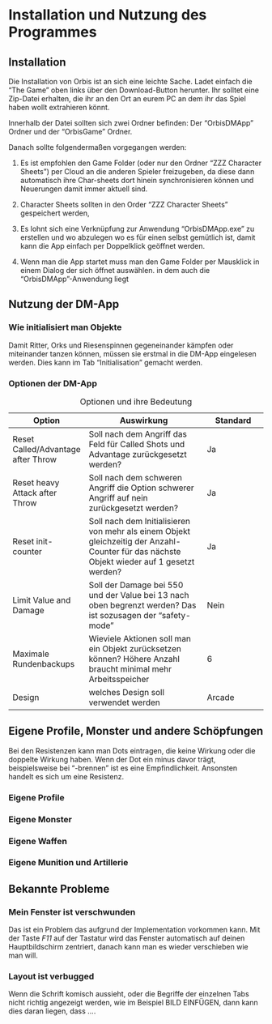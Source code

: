 # Installation und Nutzung des Programmes

## Installation

Die Installation von Orbis ist an sich eine leichte Sache. Ladet einfach die "The Game" oben links über den Download-Button herunter. Ihr solltet eine Zip-Datei erhalten, die ihr an den Ort an eurem PC an dem ihr das Spiel haben wollt extrahieren könnt.

Innerhalb der Datei sollten sich zwei Ordner befinden: Der "OrbisDMApp" Ordner und der "OrbisGame" Ordner.

Danach sollte folgendermaßen vorgegangen werden:

1.  Es ist empfohlen den Game Folder (oder nur den Ordner "ZZZ Character Sheets") per Cloud an die anderen Spieler freizugeben, da diese dann automatisch ihre Char-sheets dort hinein synchronisieren können und Neuerungen damit immer aktuell sind.

2.  Character Sheets sollten in den Order "ZZZ Character Sheets" gespeichert werden,

3.  Es lohnt sich eine Verknüpfung zur Anwendung "OrbisDMApp.exe" zu erstellen und wo abzulegen wo es für einen selbst gemütlich ist, damit kann die App einfach per Doppelklick geöffnet werden.

4.  Wenn man die App startet muss man den Game Folder per Mausklick in einem Dialog der sich öffnet auswählen.
in dem auch die "OrbisDMApp"-Anwendung liegt

## Nutzung der DM-App

### Wie initialisiert man Objekte

Damit Ritter, Orks und Riesenspinnen gegeneinander kämpfen oder miteinander tanzen können, müssen sie erstmal in die DM-App eingelesen werden. Dies kann im Tab "Initialisation" gemacht werden. 

### Optionen der DM-App

| Option                             | Auswirkung                                                                                                                                 | Standard |
|------------------|------------------------------------|------------------|
| Reset Called/Advantage after Throw | Soll nach dem Angriff das Feld für Called Shots und Advantage zurückgesetzt werden?                                                        | Ja       |
| Reset heavy Attack after Throw     | Soll nach dem schweren Angriff die Option schwerer Angriff auf nein zurückgesetzt werden?                                                  | Ja       |
| Reset init-counter                 | Soll nach dem Initialisieren von mehr als einem Objekt gleichzeitig der Anzahl-Counter für das nächste Objekt wieder auf 1 gesetzt werden? | Ja       |
| Limit Value and Damage             | Soll der Damage bei 550 und der Value bei 13 nach oben begrenzt werden? Das ist sozusagen der "safety-mode"                                | Nein     |
| Maximale Rundenbackups             | Wieviele Aktionen soll man ein Objekt zurücksetzen können? Höhere Anzahl braucht minimal mehr Arbeitsspeicher                              | 6        |
| Design                             | welches Design soll verwendet werden                                                                                                       | Arcade   |

: Optionen und ihre Bedeutung

## Eigene Profile, Monster und andere Schöpfungen

Bei den Resistenzen kann man Dots eintragen, die keine Wirkung oder die doppelte Wirkung haben. Wenn der Dot ein minus davor trägt, beispielsweise bei "-brennen" ist es eine Empfindlichkeit. Ansonsten handelt es sich um eine Resistenz.

### Eigene Profile

### Eigene Monster

### Eigene Waffen

### Eigene Munition und Artillerie


## Bekannte Probleme {#BekannteFehler}

### Mein Fenster ist verschwunden 

Das ist ein Problem das aufgrund der Implementation vorkommen kann. Mit der Taste *F11* auf der Tastatur wird das Fenster automatisch auf deinen Hauptbildschirm zentriert, danach kann man es wieder verschieben wie man will.

### Layout ist verbugged 

Wenn die Schrift komisch aussieht, oder die Begriffe der einzelnen Tabs nicht richtig angezeigt werden, wie im Beispiel BILD EINFÜGEN, dann kann dies daran liegen, dass ....


